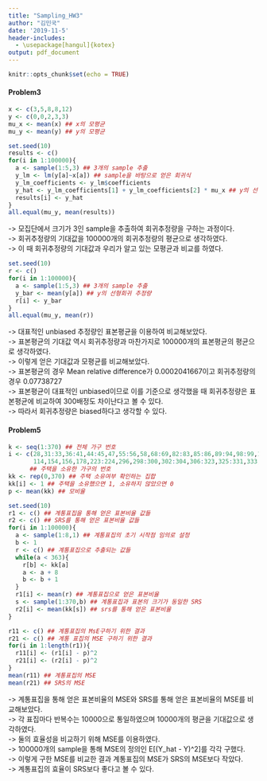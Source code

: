 ```yaml
---
title: "Sampling_HW3"
author: "김민국"
date: '2019-11-5'
header-includes:
  - \usepackage[hangul]{kotex}
output: pdf_document
---
```


```r
knitr::opts_chunk$set(echo = TRUE)
```

#### Problem3
```r
x <- c(3,5,8,8,12)
y <- c(0,0,2,3,3)
mu_x <- mean(x) ## x의 모평균
mu_y <- mean(y) ## y의 모평균

set.seed(10)
results <- c()
for(i in 1:100000){
  a <- sample(1:5,3) ## 3개의 sample 추출
  y_lm <- lm(y[a]~x[a]) ## sample을 바탕으로 얻은 회귀식 
  y_lm_coefficients <- y_lm$coefficients
  y_hat <- y_lm_coefficients[1] + y_lm_coefficients[2] * mu_x ## y의 선형회귀 추정량
  results[i] <- y_hat
}
all.equal(mu_y, mean(results))
```
-> 모집단에서 크기가 3인 sample을 추출하여 회귀추정량을 구하는 과정이다.  
-> 회귀추정량의 기대값을 100000개의 회귀추정량의 평균으로 생각하였다.  
-> 이 때 회귀추정량의 기대값과 우리가 알고 있는 모평균과 비교를 하였다.  

```r
set.seed(10)
r <- c()
for(i in 1:100000){
  a <- sample(1:5,3) ## 3개의 sample 추출
  y_bar <- mean(y[a]) ## y의 선형회귀 추정량
  r[i] <- y_bar
}
all.equal(mu_y, mean(r))
```
-> 대표적인 unbiased 추정량인 표본평균을 이용하여 비교해보았다.  
-> 표본평균의 기대값 역시 회귀추정량과 마찬가지로 100000개의 표본평균의 평균으로 생각하였다.  
-> 이렇게 얻은 기대값과 모평균를 비교해보았다.  
-> 표본평균의 경우 Mean relative difference가 0.0002041667이고 회귀추정량의 경우 0.07738727  
-> 표본평균이 대표적인 unbiased이므로 이를 기준으로 생각했을 때 회귀추정량은 표본평균에 비교하여 300배정도 차이난다고 볼 수 있다.  
-> 따라서 회귀추정량은 biased하다고 생각할 수 있다.  

#### Problem5
```r
k <- seq(1:370) ## 전체 가구 번호
i <- c(28,31:33,36:41,44:45,47,55:56,58,68:69,82:83,85:86,89:94,98:99,101,107:110,
       114,154,156,178,223:224,296,298:300,302:304,306:323,325:331,333,335:339,341,342) 
      ## 주택을 소유한 가구의 번호
kk <- rep(0,370) ## 주택 소유여부 확인하는 집합
kk[i] <- 1 ## 주택을 소유했으면 1, 소유하지 않았으면 0
p <- mean(kk) ## 모비율

set.seed(10)
r1 <- c() ## 계통표집을 통해 얻은 표본비율 값들
r2 <- c() ## SRS를 통해 얻은 표본비율 값들
for(i in 1:100000){
  a <- sample(1:8,1) ## 계통표집의 초기 시작점 임의로 설정
  b <- 1
  r <- c() ## 계통표집으로 추출되는 값들
  while(a < 363){
    r[b] <- kk[a]
    a <- a + 8
    b <- b + 1
  }
  r1[i] <- mean(r) ## 계통표집으로 얻은 표본비율
  s <- sample(1:370,b) ## 계통표집과 표본의 크기가 동일한 SRS
  r2[i] <- mean(kk[s]) ## srs를 통해 얻은 표본비율
}

r11 <- c() ## 계통표집의 MsE구하기 위한 결과 
r21 <- c() ## 계통 표집의 MSE 구하기 위한 결과
for(i in 1:length(r1)){
  r11[i] <- (r1[i] - p)^2 
  r21[i] <- (r2[i] - p)^2
}
mean(r11) ## 계통표집의 MSE
mean(r21) ## SRS의 MSE
```
-> 계통표집을 통해 얻은 표본비율의 MSE와 SRS를 통해 얻은 표본비율의 MSE를 비교해보았다.  
-> 각 표집마다 반복수는 10000으로 통일하였으며 10000개의 평균을 기대값으로 생각하였다.  
-> 둘의 효율성을 비교하기 위해 MSE를 이용하였다.  
-> 100000개의 sample을 통해 MSE의 정의인 E[(Y_hat - Y)^2]를 각각 구했다.  
-> 이렇게 구한 MSE를 비교한 결과 계통표집의 MSE가 SRS의 MSE보다 작았다.  
-> 계통표집의 효율이 SRS보다 좋다고 볼 수 있다.